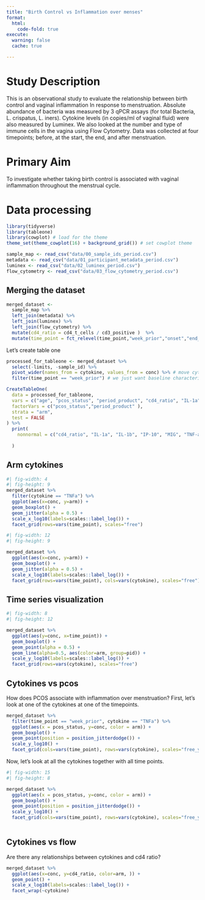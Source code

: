 ```yaml
---
title: "Birth Control vs Inflammation over menses"
format:
  html:
    code-fold: true
execute:
  warning: false
  cache: true

---
```



# Study Description

This is an observational study to evaluate the relationship between birth control and vaginal inflammation In response to menstruation. Absolute abundance of bacteria was measured by 3 qPCR assays (for total Bacteria, L. crispatus, L. iners). Cytokine levels (in copies/ml of vaginal fluid) were also measured by Luminex. We also looked at the number and type of immune cells in the vagina using Flow Cytometry. Data was collected at four timepoints; before, at the start, the end, and after menstruation.


# Primary Aim

To investigate whether taking birth control is associated with vaginal inflammation throughout the menstrual cycle.

# Data processing

```r
library(tidyverse)
library(tableone)
library(cowplot) # load for the theme
theme_set(theme_cowplot(16) + background_grid()) # set cowplot theme

sample_map <- read_csv("data/00_sample_ids_period.csv")
metadata <- read_csv("data/01_participant_metadata_period.csv")
luminex <- read_csv("data/02_luminex_period.csv")
flow_cytometry <- read_csv("data/03_flow_cytometry_period.csv")
```

## Merging the dataset

```r

merged_dataset <- 
  sample_map %>%
  left_join(metadata) %>%
  left_join(luminex) %>%
  left_join(flow_cytometry) %>%
  mutate(cd4_ratio = cd4_t_cells / cd3_positive )  %>%
  mutate(time_point = fct_relevel(time_point,"week_prior","onset","end_bleeding", "week_post"))

```


Let's create table one

```r
processed_for_tableone <- merged_dataset %>%
  select(-limits, -sample_id) %>%
  pivot_wider(names_from = cytokine, values_from = conc) %>% # move cytokine to wide
  filter(time_point == "week_prior") # we just want baseline characteristics for table 1

CreateTableOne(
  data = processed_for_tableone,
  vars = c("age", "pcos_status", "period_product", "cd4_ratio", "IL-1a", "IL-1b", "IP-10", "MIG", "TNF-a" ),
  factorVars = c("pcos_status","period_product" ),
  strata = "arm",
  test = FALSE
) %>%
  print(
    nonnormal = c("cd4_ratio", "IL-1a", "IL-1b", "IP-10", "MIG", "TNF-a"),
    
  )

```

## Arm cytokines


```r
#| fig-width: 4
#| fig-height: 9
merged_dataset %>%
  filter(cytokine == "TNFa") %>%
  ggplot(aes(x=conc, y=arm)) +
  geom_boxplot() +
  geom_jitter(alpha = 0.5) +
  scale_x_log10(labels=scales::label_log()) +
  facet_grid(rows=vars(time_point), scales="free")

```

```r
#| fig-width: 12
#| fig-height: 9

merged_dataset %>%
  ggplot(aes(x=conc, y=arm)) +
  geom_boxplot() +
  geom_jitter(alpha = 0.5) +
  scale_x_log10(labels=scales::label_log()) +
  facet_grid(rows=vars(time_point), cols=vars(cytokine), scales="free")
```


## Time series visualization


```r
#| fig-width: 8
#| fig-height: 12

merged_dataset %>%
  ggplot(aes(y=conc, x=time_point)) +
  geom_boxplot() +
  geom_point(alpha = 0.5) +
  geom_line(alpha=0.5, aes(color=arm, group=pid)) +
  scale_y_log10(labels=scales::label_log()) +
  facet_grid(rows=vars(cytokine), scales="free")

```

## Cytokines vs pcos

How does PCOS associate with inflammation over menstruation? First, let's look at one of the cytokines at one of the timepoints.

```r
merged_dataset %>%
  filter(time_point == "week_prior", cytokine == "TNFa") %>%
  ggplot(aes(x = pcos_status, y=conc, color = arm)) +
  geom_boxplot() +
  geom_point(position = position_jitterdodge()) +
  scale_y_log10() +
  facet_grid(cols=vars(time_point), rows=vars(cytokine), scales="free_y")
```

Now, let's look at all the cytokines together with all time points.

```r
#| fig-width: 15
#| fig-height: 8

merged_dataset %>%
  ggplot(aes(x = pcos_status, y=conc, color = arm)) +
  geom_boxplot() +
  geom_point(position = position_jitterdodge()) +
  scale_y_log10() +
  facet_grid(cols=vars(time_point), rows=vars(cytokine), scales="free_y")
  
```

## Cytokines vs flow

Are there any relationships between cytokines and cd4 ratio?


```r

merged_dataset %>%
  ggplot(aes(x=conc, y=cd4_ratio, color=arm, )) +
  geom_point() +
  scale_x_log10(labels=scales::label_log()) +
  facet_wrap(~cytokine)
```


